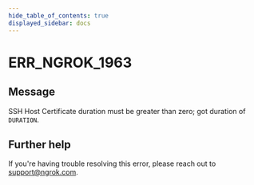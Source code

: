 ```yaml
---
hide_table_of_contents: true
displayed_sidebar: docs
---
```



# ERR_NGROK_1963

## Message

SSH Host Certificate duration must be greater than zero; got duration of `DURATION`.

<ErrorDetails error="err_ngrok_1963" />

## Further help

If you're having trouble resolving this error, please reach out to [support@ngrok.com](mailto:support@ngrok.com?subject=Help%20with%20ERR_NGROK_1963).
